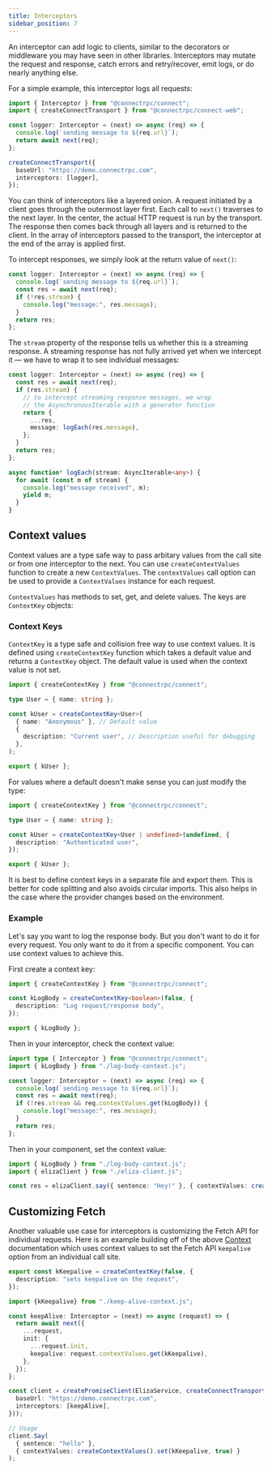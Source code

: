 ```yaml
---
title: Interceptors
sidebar_position: 7
---
```


An interceptor can add logic to clients, similar to the decorators
or middleware you may have seen in other libraries. Interceptors may
mutate the request and response, catch errors and retry/recover, emit
logs, or do nearly anything else.

For a simple example, this interceptor logs all requests:

```ts
import { Interceptor } from "@connectrpc/connect";
import { createConnectTransport } from "@connectrpc/connect-web";

const logger: Interceptor = (next) => async (req) => {
  console.log(`sending message to ${req.url}`);
  return await next(req);
};

createConnectTransport({
  baseUrl: "https://demo.connectrpc.com",
  interceptors: [logger],
});
```

You can think of interceptors like a layered onion. A request initiated
by a client goes through the outermost layer first. Each call to `next()`
traverses to the next layer. In the center, the actual HTTP request is
run by the transport. The response then comes back through all layers and
is returned to the client. In the array of interceptors passed to the
transport, the interceptor at the end of the array is applied first.

To intercept responses, we simply look at the return value of `next()`:

```ts
const logger: Interceptor = (next) => async (req) => {
  console.log(`sending message to ${req.url}`);
  const res = await next(req);
  if (!res.stream) {
    console.log("message:", res.message);
  }
  return res;
};
```

The `stream` property of the response tells us whether this is a streaming
response. A streaming response has not fully arrived yet when we intercept it
— we have to wrap it to see individual messages:

```ts
const logger: Interceptor = (next) => async (req) => {
  const res = await next(req);
  if (res.stream) {
    // to intercept streaming response messages, we wrap
    // the AsynchronousIterable with a generator function
    return {
      ...res,
      message: logEach(res.message),
    };
  }
  return res;
};

async function* logEach(stream: AsyncIterable<any>) {
  for await (const m of stream) {
    console.log("message received", m);
    yield m;
  }
}
```

## Context values

Context values are a type safe way to pass arbitary values from the call site or from one interceptor to the next. You can use `createContextValues` function to create a new `ContextValues`. The `contextValues` call option can be used to provide a `ContextValues` instance for each request.

`ContextValues` has methods to set, get, and delete values. The keys are `ContextKey` objects:

### Context Keys

`ContextKey` is a type safe and collision free way to use context values. It is defined using `createContextKey` function which takes a default value and returns a `ContextKey` object. The default value is used when the context value is not set.

```ts
import { createContextKey } from "@connectrpc/connect";

type User = { name: string };

const kUser = createContextKey<User>(
  { name: "Anonymous" }, // Default value
  {
    description: "Current user", // Description useful for debugging
  },
);

export { kUser };
```

For values where a default doesn't make sense you can just modify the type:

```ts
import { createContextKey } from "@connectrpc/connect";

type User = { name: string };

const kUser = createContextKey<User | undefined>(undefined, {
  description: "Authenticated user",
});

export { kUser };
```

It is best to define context keys in a separate file and export them. This is better for code splitting and also avoids circular imports. This also helps in the case where the provider changes based on the environment.

### Example

Let's say you want to log the response body. But you don't want to do it for every request. You only want to do it from a specific component. You can use context values to achieve this.

First create a context key:

```ts title=log-body-context.js
import { createContextKey } from "@connectrpc/connect";

const kLogBody = createContextKey<boolean>(false, {
  description: "Log request/response body",
});

export { kLogBody };
```

Then in your interceptor, check the context value:

```ts 
import type { Interceptor } from "@connectrpc/connect";
import { kLogBody } from "./log-body-context.js";

const logger: Interceptor = (next) => async (req) => {
  console.log(`sending message to ${req.url}`);
  const res = await next(req);
  if (!res.stream && req.contextValues.get(kLogBody)) {
    console.log("message:", res.message);
  }
  return res;
};
```

Then in your component, set the context value:

```ts
import { kLogBody } from "./log-body-context.js";
import { elizaClient } from "./eliza-client.js";

const res = elizaClient.say({ sentence: "Hey!" }, { contextValues: createContextValues().set(kLogBody, true) });
```

## Customizing Fetch

Another valuable use case for interceptors is customizing the Fetch API for individual requests. Here is an example
building off of the above [Context](#context-values) documentation which uses context values to set the
Fetch API `keepalive` option from an individual call site.

```ts title=keep-alive-context.js
export const kKeepalive = createContextKey(false, {
  description: "sets keepalive on the request",
});
```

```ts title=transport.js
import {kKeepalive} from "./keep-alive-context.js";

const keepAlive: Interceptor = (next) => async (request) => {
  return await next({
    ...request,
    init: {
      ...request.init,
      keepalive: request.contextValues.get(kKeepalive),
    },
  });
};

const client = createPromiseClient(ElizaService, createConnectTransport({
  baseUrl: "https://demo.connectrpc.com",
  interceptors: [keepAlive],
}));

// Usage
client.Say(
  { sentence: "hello" }, 
  { contextValues: createContextValues().set(kKeepalive, true) }
); 
```
